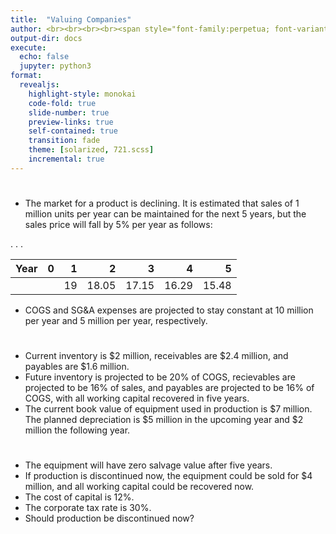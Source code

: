 ```yaml
---
title:  "Valuing Companies"
author: <br><br><br><br><span style="font-family:perpetua; font-variant:small-caps; color:#606060;">Kerry Back</span><br><br><img src="RiceBusiness-transparent-logo-sm.png"  height=80>
output-dir: docs
execute:
  echo: false
  jupyter: python3
format: 
  revealjs:
    highlight-style: monokai
    code-fold: true
    slide-number: true
    preview-links: true
    self-contained: true
    transition: fade
    theme: [solarized, 721.scss]
    incremental: true
---
```


# 

- The market for a product is declining.  It is estimated that sales of 1 million units per year can be maintained for the next 5 years, but the sales price will fall by 5% per year as follows:


. . .

| Year | 0 | 1 | 2 | 3 | 4 | 5 |
|:---|---:|---:|---:|---:|---:|---:|
| | |  19 | 18.05 | 17.15 | 16.29 | 15.48 |

- COGS and SG&A expenses are projected to stay constant at 10 million per year and 5 million per year, respectively.

#

- Current inventory is $2 million, receivables are $2.4 million, and payables are $1.6 million.  
- Future inventory is projected to be 20% of COGS, recievables are projected to be 16% of sales, and payables are projected to be 16% of COGS, with all working capital recovered in five years.
- The current book value of equipment used in production is $7 million.  The planned depreciation is $5 million in the upcoming year and $2 million the following year.


# 

- The equipment will have zero salvage value after five years.
- If production is discontinued now, the equipment could be sold for $4 million, and all working capital could be recovered now.
- The cost of capital is 12%.
- The corporate tax rate is 30%.
- Should production be discontinued now?

